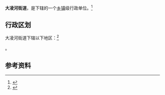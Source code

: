 {{中国乡级行政区|21/07/81/001/000}}

'''大凌河街道'''，是{{PRC admin/fullname|21/07/81/001/000|3}}下辖的一个[[乡镇|乡镇]]级行政单位。<ref>{{PRC admin/ref sgc|{{PRC admin/parent|21/07/81/001/000}}}}</ref>

== 行政区划 ==

大凌河街道下辖以下地区：<ref>{{PRC admin/ref sgc|21/07/81/001/000}}</ref>

{{PRC admin/children|21/07/81/001/000}}。

== 参考资料 ==

{{reflist}}

{{行政区划小作品}}
{{PRC admin/navcat|21/07/81/001/000}}